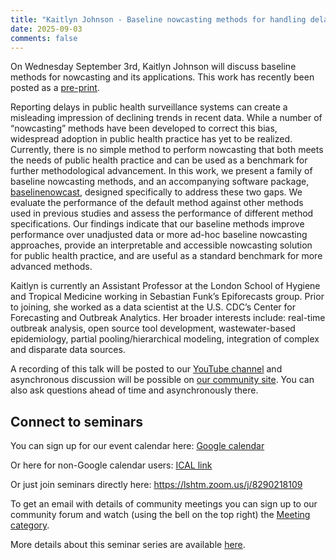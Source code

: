 ```yaml
---
title: "Kaitlyn Johnson - Baseline nowcasting methods for handling delays in epidemiological data" 
date: 2025-09-03
comments: false
---
```


On Wednesday September 3rd, Kaitlyn Johnson will discuss baseline methods for nowcasting and its applications. This work has recently been posted as a [pre-print](https://urldefense.com/v3/__https://www.medrxiv.org/content/10.1101/2025.08.14.25333653v1__;!!JFdNOqOXpB6UZW0!u_bzRySUwL0hC6_QoP6azS2uWUry7C9OIp6BXMhC2HrfKZKDJPJiInKAfaBSg0TcwOS8wcGMzOdN3U2fVhokCVDGQAIyaYmR-fmitw$). 

Reporting delays in public health surveillance systems can create a misleading impression of declining trends in recent data. While a number of “nowcasting” methods have been developed to correct this bias, widespread adoption in public health practice has yet to be realized. Currently, there is no simple method to perform nowcasting that both meets the needs of public health practice and can be used as a benchmark for further methodological advancement. In this work, we present a family of baseline nowcasting methods, and an accompanying software package, [baselinenowcast](https://urldefense.com/v3/__https://github.com/epinowcast/baselinenowcast__;!!JFdNOqOXpB6UZW0!u_bzRySUwL0hC6_QoP6azS2uWUry7C9OIp6BXMhC2HrfKZKDJPJiInKAfaBSg0TcwOS8wcGMzOdN3U2fVhokCVDGQAIyaYmlQVDQwg$), designed specifically to address these two gaps. We evaluate the performance of the default method against other methods used in previous studies and assess the performance of different method specifications. Our findings indicate that our baseline methods improve performance over unadjusted data or more ad-hoc baseline nowcasting approaches, provide an interpretable and accessible nowcasting solution for public health practice, and are useful as a standard benchmark for more advanced methods. 

Kaitlyn is currently an Assistant Professor at the London School of Hygiene and Tropical Medicine working in Sebastian Funk's Epiforecasts group. Prior to joining, she worked as a data scientist at the U.S. CDC's Center for Forecasting and Outbreak Analytics. Her broader interests include: real-time outbreak analysis, open source tool development, wastewater-based epidemiology, partial pooling/hierarchical modeling, integration of complex and disparate data sources.

A recording of this talk will be posted to our [YouTube channel](https://www.youtube.com/channel/UC9qvwwGTudtKnOE-sM1LooQ) and asynchronous discussion will be possible on [our community site](https://community.epinowcast.org/c/meetings/8). You can also ask questions ahead of time and asynchronously there.

## Connect to seminars

You can sign up for our event calendar here: [Google calendar ](https://calendar.google.com/calendar/u/0/r?cid=YTExM2I2ZjVkOTYxODA4ZjA5YjdhODA3ZTIwMzU1Mzk4ODY0Y2NhYjIzOWVkNjAyYzc5ZTkzYWM5OWY0YWQxM0Bncm91cC5jYWxlbmRhci5nb29nbGUuY29t)

Or here for non-Google calendar users: [ICAL link ](https://calendar.google.com/calendar/ical/a113b6f5d961808f09b7a807e20355398864ccab239ed602c79e93ac99f4ad13%40group.calendar.google.com/public/basic.ics)

Or just join seminars directly here: [https://lshtm.zoom.us/j/8290218109 ](https://lshtm.zoom.us/j/8290218109)

To get an email with details of community meetings you can sign up to our community forum and watch (using the bell on the top right) the [Meeting category](https://community.epinowcast.org/c/meetings/8).

More details about this seminar series are available [here](../../seminars.qmd).
